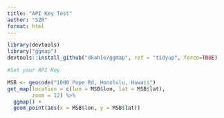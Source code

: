 ```yaml
---
title: "API Key Test"
author: "SZR"
format: html
---
```


```r
library(devtools)
library("ggmap")
devtools::install_github("dkahle/ggmap", ref = "tidyup", force=TRUE)

#Set your API Key
```

```r
MSB <- geocode("1000 Pope Rd, Honolulu, Hawaii")
get_map(location = c(lon = MSB$lon, lat = MSB$lat),
        zoom = 12) %>%
  ggmap() +
  geom_point(aes(x = MSB$lon, y = MSB$lat))
```

